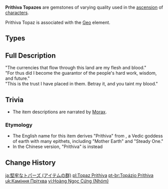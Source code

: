 {{Terminology Infobox
|image        = <gallery>
Item Prithiva Topaz Sliver.png|Sliver
Item Prithiva Topaz Fragment.png|Fragment
Item Prithiva Topaz Chunk.png|Chunk
Item Prithiva Topaz Gemstone.png|Gemstone
</gallery>
|type         = Item Groups
|type2        = Character Ascension Materials
|type3        = Ascension Gems
|type4        = Ascension Gem Groups
|source1      = [[Normal Bosses]]:
{{Pages by Category List|Drops Prithiva Topaz Sliver&Normal Bosses}}
|source2      = [[Weekly Bosses]]:
{{Pages by Category List|Drops Prithiva Topaz Sliver&Weekly Bosses}}
|source3      = [[Souvenir Shop]]
|source4      = [[Alchemy]]
}}
'''Prithiva Topazes''' are gemstones of varying quality used in the [[Character#Ascensions|ascension]] of [[character]]s.

Prithiva Topaz is associated with the [[Geo]] element.

==Types==
{{Material Quality
|2=Prithiva Topaz Sliver
|3=Prithiva Topaz Fragment
|4=Prithiva Topaz Chunk
|5=Prithiva Topaz Gemstone
}}

==Full Description==
"The currencies that flow through this land are my flesh and blood."<br />
"For thus did I become the guarantor of the people's hard work, wisdom, and future."<br />
"This is the trust I have placed in them. Betray it, and you taint my blood."

==Trivia==
* The item descriptions are narrated by [[Morax]].

===Etymology===
*The English name for this item derives "Prithiva" from {{w|Prithvi}}, a Vedic goddess of earth with many epithets, including "Mother Earth" and "Steady One."
*In the Chinese version, "Prithiva" is instead {{zh|坚牢|rm=Jiānláo|tl=Firm" or "Steady.}}

==Change History==
{{Change History|1.0}}
[[Category:Prithiva Topaz| ]]

[[ja:堅牢なトパーズ (アイテムの群)]]
[[pl:Topaz Prithiva]]
[[pt-br:Topázio Prithiva]]
[[uk:Каміння Прітхва]]
[[vi:Hoàng Ngọc Cứng (Nhóm)]]